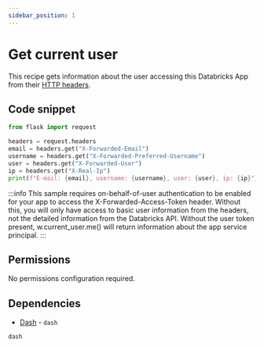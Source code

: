 ```yaml
---
sidebar_position: 1
---
```


# Get current user

This recipe gets information about the user accessing this Databricks App from their [HTTP headers](https://docs.databricks.com/en/dev-tools/databricks-apps/app-development.html#what-http-headers-are-passed-to-databricks-apps).

## Code snippet

```python title="app.py"
from flask import request

headers = request.headers
email = headers.get("X-Forwarded-Email")
username = headers.get("X-Forwarded-Preferred-Username")
user = headers.get("X-Forwarded-User")
ip = headers.get("X-Real-Ip")
print(f"E-mail: {email}, username: {username}, user: {user}, ip: {ip}")
```

:::info
This sample requires on-behalf-of-user authentication to be enabled for your app to access the X-Forwarded-Access-Token header. Without this, you will only have access to basic user information from the headers, not the detailed information from the Databricks API. Without the user token present, w.current_user.me() will return information about the app service principal.
:::

## Permissions

No permissions configuration required.

## Dependencies

- [Dash](https://pypi.org/project/dash/) - `dash`

```python title="requirements.txt"
dash
```
